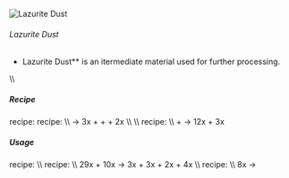 ![Lazurite Dust](/mods/techreborn/lazurite_dust.png)

###### Lazurite Dust


- Lazurite Dust** is an itermediate material used for further
        processing.

\\\\

##### Recipe

<Mcitem id="minecraft:crafting_table"/> recipe:
<Recipe recipe=" input techreborn:small_pile_of_lazurite_dust
techreborn:small_pile_of_lazurite_dust air input
techreborn:small_pile_of_lazurite_dust
techreborn:small_pile_of_lazurite_dust air input air air air output
techreborn:lazurite_dust "/>
<Mcitem id="techreborn:industrial_centrifuge"/>
recipe: \\\\ <Mcitem id="minecraft:lapis_lazuli"/>
-\> 3x<Mcitem id="techreborn:lazurite_dust"/> +
<Mcitem id="techreborn:small_pile_of_pyrite_dust"/> +
<Mcitem id="techreborn:small_pile_of_calcite_dust"/> +
2x<Mcitem id="techreborn:small_pile_of_sodalite_dust"/>
\\\\ \\\\
<Mcitem id="techreborn:industrial_grinder"/> recipe:
\\\\ <Mcitem id="minecraft:lapis_lazuli_ore"/> +
<Mcitem id="techreborn:water_cell"/> -\>
12x<Mcitem id="minecraft:lapis_lazuli"/> +
3x<Mcitem id="techreborn:lazurite_dust"/>

##### Usage

<Mcitem id="minecraft:crafting_table"/> recipe:
<Recipe recipe=" input air air air input air techreborn:lazurite_dust
air input air air air output techreborn:small_pile_of_lazurite_dust,4
"/> \\\\
<Mcitem id="techreborn:industrial_electrolyzer"/>
recipe: \\\\
29x<Mcitem id="techreborn:lazurite_dust"/> +
10x<Mcitem id="techreborn:empty_cell"/> -\>
3x<Mcitem id="techreborn:aluminium_dust"/> +
3x<Mcitem id="techreborn:silicon_cell"/> +
2x<Mcitem id="techreborn:calcium_cell"/> +
4x<Mcitem id="techreborn:sodium_cell"/> \\\\
<Mcitem id="techreborn:compressor"/> recipe: \\\\
8x<Mcitem id="techreborn:lazurite_dust"/> -\>
<Mcitem id="techreborn:lazurite_plate"/>
